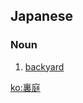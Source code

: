 ==Japanese==
{{ja-kanjitab|うら|にわ|yomi=k}}

===Noun===
{{ja-noun|うらにわ}}

# [[backyard]] {{gloss|yard to the rear of a house}}

[[ko:裏庭]]